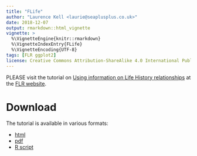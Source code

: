 ```yaml
---
title: "FLife"
author: "Laurence Kell <laurie@seaplusplus.co.uk>"
date: 2018-12-07
output: rmarkdown::html_vignette
vignette: >
  %\VignetteEngine{knitr::rmarkdown}
  %\VignetteIndexEntry{FLife}
  %\VignetteEncoding{UTF-8}
tags: [FLR ggplot2]
license: Creative Commons Attribution-ShareAlike 4.0 International Public License
---
```


PLEASE visit the tutorial on [Using information on Life History relationships](https://flr-project.org/doc/Using_information_on_life_history_relationships.html) at the [FLR website](http://flr-project.org).

# Download

The tutorial is available in various formats:

- [html](https://flr-project.org/doc/Using_information_on_life_history_relationships.html)
- [pdf](https://flr-project.org/doc/pdf/Using_information_on_life_history_relationships.pdf)
- [R script](https://flr-project.org/doc/R/Using_information_on_life_history_relationships.html)
